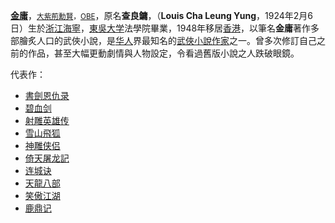 '''[[金庸|金庸]]'''，<small>[[大紫荊勳賢|大紫荊勳賢]]，[[OBE|OBE]]</small>，原名'''查良鏞'''，（'''Louis Cha Leung Yung'''，1924年2月6日）生於[[浙江|浙江]][[海寧|海寧]]，[[东吴大学_(苏州)|東吳大学]]法學院畢業，1948年移居[[香港|香港]]，以筆名'''金庸'''著作多部膾炙人口的武俠小說，是[[华人|华人]]界最知名的[[武俠小說|武俠小說]][[作家|作家]]之一。曾多次修訂自己之前的作品，甚至大幅更動劇情與人物設定，令看過舊版小說之人跌破眼鏡。

;代表作：
*[[書劍恩仇录|書劍恩仇录]]
*[[碧血剑|碧血剑]]
*[[射雕英雄传|射雕英雄传]]
*[[雪山飛狐|雪山飛狐]]
*[[神雕侠侣|神雕侠侣]]
*[[倚天屠龙記|倚天屠龙記]]
*[[连城诀|连城诀]]
*[[天龍八部_(小說)|天龍八部]]
*[[笑傲江湖|笑傲江湖]]
*[[鹿鼎记|鹿鼎记]]